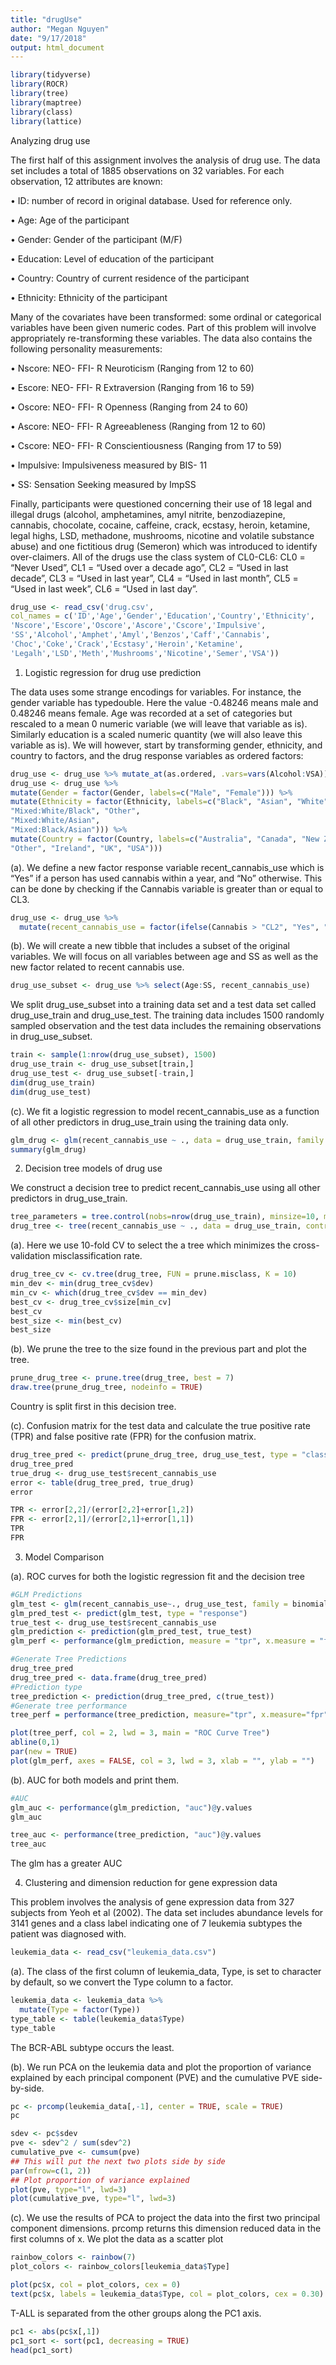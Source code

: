 ```yaml
---
title: "drugUse"
author: "Megan Nguyen"
date: "9/17/2018"
output: html_document
---
```

```r
library(tidyverse)
library(ROCR)
library(tree)
library(maptree)
library(class)
library(lattice)
```
Analyzing drug use

The first half of this assignment involves the analysis of drug use. The data set includes a total of 1885 observations on 32 variables. For each observation, 12 attributes are known:

• ID: number of record in original database. Used for reference only.

• Age: Age of the participant

• Gender: Gender of the participant (M/F)

• Education: Level of education of the participant

• Country: Country of current residence of the participant

• Ethnicity: Ethnicity of the participant

Many of the covariates have been transformed: some ordinal or categorical variables have been given numeric codes. Part of this problem will involve appropriately re-transforming these variables. The data also contains the following personality measurements:

• Nscore: NEO- FFI- R Neuroticism (Ranging from 12 to 60)

• Escore: NEO- FFI- R Extraversion (Ranging from 16 to 59)

• Oscore: NEO- FFI- R Openness (Ranging from 24 to 60)

• Ascore: NEO- FFI- R Agreeableness (Ranging from 12 to 60)

• Cscore: NEO- FFI- R Conscientiousness (Ranging from 17 to 59)

• Impulsive: Impulsiveness measured by BIS- 11

• SS: Sensation Seeking measured by ImpSS

Finally, participants were questioned concerning their use of 18 legal and illegal drugs (alcohol, amphetamines, amyl nitrite, benzodiazepine, cannabis, chocolate, cocaine, caffeine, crack, ecstasy, heroin, ketamine, legal highs, LSD, methadone, mushrooms, nicotine and volatile substance abuse) and one fictitious drug (Semeron) which was introduced to identify over-claimers. All of the drugs use the class system of CL0-CL6: CL0 = “Never Used”, CL1 = “Used over a decade ago”, CL2 = “Used in last decade”, CL3 = “Used in last year”, CL4 = “Used in last month”, CL5 = “Used in last week”, CL6 = “Used in last day”.

```r
drug_use <- read_csv('drug.csv',
col_names = c('ID','Age','Gender','Education','Country','Ethnicity',
'Nscore','Escore','Oscore','Ascore','Cscore','Impulsive',
'SS','Alcohol','Amphet','Amyl','Benzos','Caff','Cannabis',
'Choc','Coke','Crack','Ecstasy','Heroin','Ketamine',
'Legalh','LSD','Meth','Mushrooms','Nicotine','Semer','VSA'))
```

1. Logistic regression for drug use prediction

The data uses some strange encodings for variables. For instance, the gender variable has typedouble. Here the value -0.48246 means male and 0.48246 means female. Age was recorded at a set of categories but rescaled to a mean 0 numeric variable (we will leave that variable as is). Similarly education is a scaled numeric quantity (we will also leave this variable as is). We will however, start by transforming gender, ethnicity, and country to factors, and the drug response variables as ordered factors:

```r
drug_use <- drug_use %>% mutate_at(as.ordered, .vars=vars(Alcohol:VSA))
drug_use <- drug_use %>%
mutate(Gender = factor(Gender, labels=c("Male", "Female"))) %>%
mutate(Ethnicity = factor(Ethnicity, labels=c("Black", "Asian", "White",
"Mixed:White/Black", "Other",
"Mixed:White/Asian",
"Mixed:Black/Asian"))) %>%
mutate(Country = factor(Country, labels=c("Australia", "Canada", "New Zealand",
"Other", "Ireland", "UK", "USA")))
```

(a). We define a new factor response variable recent_cannabis_use which is “Yes” if a person has used cannabis
within a year, and “No” otherwise. This can be done by checking if the Cannabis variable is greater than
or equal to CL3. 

```r
drug_use <- drug_use %>%
  mutate(recent_cannabis_use = factor(ifelse(Cannabis > "CL2", "Yes", "No"), levels = c("No", "Yes")))
```

(b). We will create a new tibble that includes a subset of the original variables. We will focus on all variables
between age and SS as well as the new factor related to recent cannabis use. 

```r
drug_use_subset <- drug_use %>% select(Age:SS, recent_cannabis_use)
```
We split drug_use_subset into a training data set and a test data set called drug_use_train and drug_use_test.
The training data includes 1500 randomly sampled observation and the test data includes the
remaining observations in drug_use_subset.

```r
train <- sample(1:nrow(drug_use_subset), 1500)
drug_use_train <- drug_use_subset[train,]
drug_use_test <- drug_use_subset[-train,]
dim(drug_use_train)
dim(drug_use_test)
```

(c). We fit a logistic regression to model recent_cannabis_use as a function of all other predictors in
drug_use_train using the training data only. 

```r
glm_drug <- glm(recent_cannabis_use ~ ., data = drug_use_train, family = binomial)
summary(glm_drug)
```

2. Decision tree models of drug use

We construct a decision tree to predict recent_cannabis_use using all other predictors in drug_use_train.

```r
tree_parameters = tree.control(nobs=nrow(drug_use_train), minsize=10, mindev=1e-3)
drug_tree <- tree(recent_cannabis_use ~ ., data = drug_use_train, control = tree_parameters)
```

(a). Here we use 10-fold CV to select the a tree which minimizes the cross-validation misclassification rate.

```r
drug_tree_cv <- cv.tree(drug_tree, FUN = prune.misclass, K = 10)
min_dev <- min(drug_tree_cv$dev)
min_cv <- which(drug_tree_cv$dev == min_dev)
best_cv <- drug_tree_cv$size[min_cv]
best_cv
best_size <- min(best_cv)
best_size
```
(b). We prune the tree to the size found in the previous part and plot the tree.

```r
prune_drug_tree <- prune.tree(drug_tree, best = 7)
draw.tree(prune_drug_tree, nodeinfo = TRUE)
```
Country is split first in this decision tree.

(c). Confusion matrix for the test data and calculate the true positive rate (TPR) and false positive rate (FPR) for the confusion matrix. 
```r
drug_tree_pred <- predict(prune_drug_tree, drug_use_test, type = "class")
drug_tree_pred
true_drug <- drug_use_test$recent_cannabis_use
error <- table(drug_tree_pred, true_drug)
error
```
```r
TPR <- error[2,2]/(error[2,2]+error[1,2])
FPR <- error[2,1]/(error[2,1]+error[1,1])
TPR
FPR
```

3. Model Comparison

(a). ROC curves for both the logistic regression fit and the decision tree

```r
#GLM Predictions
glm_test <- glm(recent_cannabis_use~., drug_use_test, family = binomial)
glm_pred_test <- predict(glm_test, type = "response")
true_test <- drug_use_test$recent_cannabis_use
glm_prediction <- prediction(glm_pred_test, true_test)
glm_perf <- performance(glm_prediction, measure = "tpr", x.measure = "fpr")

#Generate Tree Predictions
drug_tree_pred
drug_tree_pred <- data.frame(drug_tree_pred)
#Prediction type
tree_prediction <- prediction(drug_tree_pred, c(true_test))
#Generate tree performance
tree_perf = performance(tree_prediction, measure="tpr", x.measure="fpr")

plot(tree_perf, col = 2, lwd = 3, main = "ROC Curve Tree")
abline(0,1)
par(new = TRUE)
plot(glm_perf, axes = FALSE, col = 3, lwd = 3, xlab = "", ylab = "")
```
(b). AUC for both models and print them. 

```r
#AUC
glm_auc <- performance(glm_prediction, "auc")@y.values
glm_auc

tree_auc <- performance(tree_prediction, "auc")@y.values
tree_auc
```
The glm has a greater AUC

4. Clustering and dimension reduction for gene expression data

This problem involves the analysis of gene expression data from 327 subjects from Yeoh et al (2002). The data set includes abundance levels for 3141 genes and a class label indicating one of 7 leukemia subtypes the patient was diagnosed with.

```r
leukemia_data <- read_csv("leukemia_data.csv")
```

(a). The class of the first column of leukemia_data, Type, is set to character by default, so we convert the Type column to a factor. 
```r
leukemia_data <- leukemia_data %>%
  mutate(Type = factor(Type))
type_table <- table(leukemia_data$Type)
type_table
```
The BCR-ABL subtype occurs the least.

(b). We run PCA on the leukemia data and plot the proportion of variance explained by each principal component (PVE) and the cumulative PVE side-by-side.

```r
pc <- prcomp(leukemia_data[,-1], center = TRUE, scale = TRUE)
pc
```

```r
sdev <- pc$sdev
pve <- sdev^2 / sum(sdev^2)
cumulative_pve <- cumsum(pve)
## This will put the next two plots side by side
par(mfrow=c(1, 2))
## Plot proportion of variance explained
plot(pve, type="l", lwd=3)
plot(cumulative_pve, type="l", lwd=3)
```

(c). We use the results of PCA to project the data into the first two principal component dimensions. prcomp returns this dimension reduced data in the first columns of x. We plot the data as a scatter plot

```r
rainbow_colors <- rainbow(7)
plot_colors <- rainbow_colors[leukemia_data$Type]

plot(pc$x, col = plot_colors, cex = 0)
text(pc$x, labels = leukemia_data$Type, col = plot_colors, cex = 0.30)
```

T-ALL is separated from the other groups along the PC1 axis.
```r
pc1 <- abs(pc$x[,1])
pc1_sort <- sort(pc1, decreasing = TRUE)
head(pc1_sort)
```


